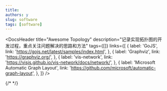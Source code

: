 ```yaml
---
title:
authors: y
slug: software
tags: [software]
---
```



<DocsHeader
  title="Awesome Topology"
  description="记录实现拓扑图的开发过程，重点关注问题解决的思路和方法"
  tags={[]}
  links={[
    {
      label: 'GoJS',
      link: 'https://gojs.net/latest/samples/index.html',
    },
    {
      label: 'Graphviz',
      link: 'https://graphviz.org/',
    },
    {
      label: 'vis-network',
      link: 'https://visjs.github.io/vis-network/docs/network/',
    },
    {
      label: 'Microsoft Automatic Graph Layout',
      link: 'https://github.com/microsoft/automatic-graph-layout',
    },
  ]}
/>

{/* <!--truncate--> */}
